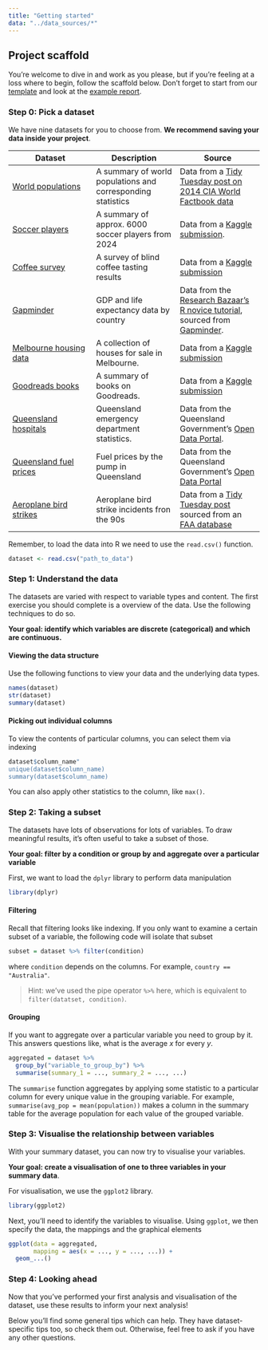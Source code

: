 ```yaml
---
title: "Getting started"
data: "../data_sources/*"
---
```


## Project scaffold

You're welcome to dive in and work as you please, but if you're feeling at a loss where to begin, follow the scaffold below. Don't forget to start from our [template](template.qmd) and look at the [example report](example_project/example_project.qmd).


### Step 0: Pick a dataset

We have nine datasets for you to choose from. **We recommend saving your data inside your project**.

| Dataset | Description | Source |
| --- | --- | --- |
| [World populations](../data_sources/population.csv) | A summary of world populations and corresponding statistics | Data from a [Tidy Tuesday post on 2014 CIA World Factbook data](https://github.com/rfordatascience/tidytuesday/blob/main/data/2024/2024-10-22/readme.md)
| [Soccer players](../data_sources/Players2024.csv) | A summary of approx. 6000 soccer players from 2024 | Data from a [Kaggle submission](https://www.kaggle.com/datasets/asemmustafa/football-players-2024-dataset).
| [Coffee survey](../data_sources/coffee_survey.csv) | A survey of blind coffee tasting results | Data from a [Kaggle submission](https://www.kaggle.com/datasets/sujaykapadnis/lets-do-some-coffee-tasting)
| [Gapminder](../data_sources/gapminder.csv) | GDP and life expectancy data by country | Data from the [Research Bazaar's R novice tutorial](https://github.com/resbaz/r-novice-gapminder), sourced from [Gapminder](https://www.gapminder.org/).
| [Melbourne housing data](../data_sources/melb_data.csv) | A collection of houses for sale in Melbourne. | Data from a [Kaggle submission](https://www.kaggle.com/datasets/dansbecker/melbourne-housing-snapshot) | 
| [Goodreads books](../data_sources/books.csv) | A summary of books on Goodreads. | Data from a [Kaggle submission](https://www.kaggle.com/datasets/jealousleopard/goodreadsbooks)
| [Queensland hospitals](../data_sources/hospital_data.csv) | Queensland emergency department statistics. | Data from the Queensland Government's [Open Data Portal](https://www.data.qld.gov.au/dataset/emergency-departments-quarterly-data). |
| [Queensland fuel prices](../data_sources/qld_fuel.csv) | Fuel prices by the pump in Queensland | Data from the Queensland Government's [Open Data Portal](https://www.data.qld.gov.au/dataset/fuel-price-reporting-2024)
| [Aeroplane bird strikes](../data_sources/birds_strikes.csv) | Aeroplane bird strike incidents fron the 90s| Data from a [Tidy Tuesday post](https://github.com/rfordatascience/tidytuesday/tree/2500765853ea5235409d936cf9bbbf7d5f8b6881/data/2019/2019-07-23) sourced from an [FAA database](https://wildlife.faa.gov/home)

Remember, to load the data into R we need to use the `read.csv()` function.

```r
dataset <- read.csv("path_to_data")
```

### Step 1: Understand the data

The datasets are varied with respect to variable types and content. The first exercise you should complete is a overview of the data. Use the following techniques to do so.

**Your goal: identify which variables are discrete (categorical) and which are continuous.**

#### Viewing the data structure

Use the following functions to view your data and the underlying data types.

```r
names(dataset)
str(dataset)
summary(dataset)
```

#### Picking out individual columns

To view the contents of particular columns, you can select them via indexing

```r
dataset$column_name"
unique(dataset$column_name)
summary(dataset$column_name)
```

You can also apply other statistics to the column, like `max()`.

### Step 2: Taking a subset

The datasets have lots of observations for lots of variables. To draw meaningful results, it's often useful to take a subset of those.

**Your goal: filter by a condition or group by and aggregate over a particular variable**

First, we want to load the `dplyr` library to perform data manipulation

```r
library(dplyr)
```

#### Filtering

Recall that filtering looks like indexing. If you only want to examine a certain subset of a variable, the following code will isolate that subset

```r
subset = dataset %>% filter(condition)
```

where `condition` depends on the columns. For example, `country == "Australia"`.

> Hint: we've used the pipe operator `%>%` here, which is equivalent to `filter(datatset, condition)`.

#### Grouping

If you want to aggregate over a particular variable you need to group by it. This answers questions like, what is the average $x$ for every $y$.

```r
aggregated = dataset %>%
  group_by("variable_to_group_by") %>%
  summarise(summary_1 = ..., summary_2 = ..., ...)
```

The `summarise` function aggregates by applying some statistic to a particular column for every unique value in the grouping variable. For example, `summarise(avg_pop = mean(population))` makes a column in the summary table for the average population for each value of the grouped variable.

### Step 3: Visualise the relationship between variables

With your summary dataset, you can now try to visualise your variables.

**Your goal: create a visualisation of one to three variables in your summary data**.

For visualisation, we use the `ggplot2` library.

```r
library(ggplot2)
```

Next, you'll need to identify the variables to visualise. Using `ggplot`, we then specify the data, the mappings and the graphical elements

```r
ggplot(data = aggregated,
       mapping = aes(x = ..., y = ..., ...)) +
  geom_...()
```

### Step 4: Looking ahead

Now that you've performed your first analysis and visualisation of the dataset, use these results to inform your next analysis!

Below you'll find some general tips which can help. They have dataset-specific tips too, so check them out. Otherwise, feel free to ask if you have any other questions.


